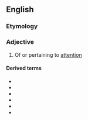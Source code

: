 ==English==

===Etymology===
{{suffix|en|attention|al}}

===Adjective===
{{en-adj}}

# Of or pertaining to [[attention]]

====Derived terms====
* {{l|en|attentional bias}}
* {{l|en|attentional blink}}
* {{l|en|attentional focus}}
* {{l|en|attentional shift}}
* {{l|en|attentional style}}
* {{l|en|attentional wastage}}